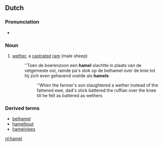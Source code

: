 ==Dutch==

===Pronunciation===
* {{audio|nl-hamel.ogg|hamel}}

===Noun===
{{nl-noun|hamels|hameltje|g=m}}

# [[wether]], a [[castrate]]d [[ram]] (male sheep)
#:''Toen de boerenzoon een '''hamel''' slachtte in plaats van de vetgemeste ooi, ramde pa's stok op de belhamel over de knie tot hij zich even gehavend voelde als '''hamels'''
#::''When the farmer's son slaughtered a wether instead of the fattened ewe, dad's stick battered the ruffian over the knee till he felt as battered as wethers

===Derived terms===
* [[belhamel]] {{m}}
* [[hamelbout]]
* [[hamelvlees]] {{n}}

[[nl:hamel]]